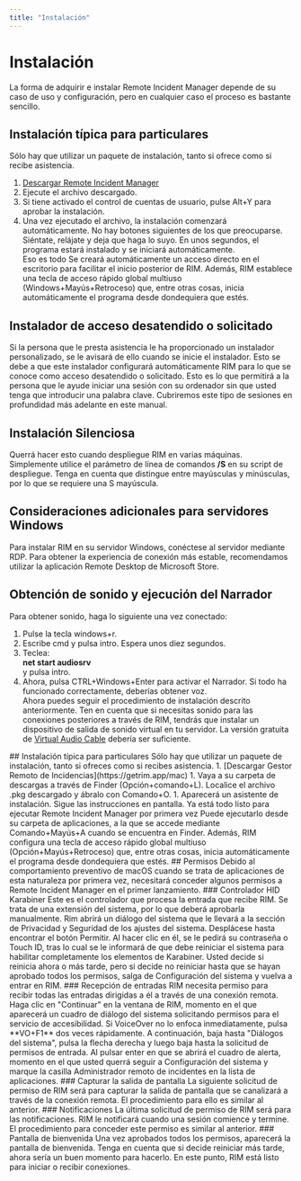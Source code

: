 ```yaml
---
title: "Instalación"
---
```



# Instalación
La forma de adquirir e instalar Remote Incident Manager depende de su caso de uso y configuración, pero en cualquier caso el proceso es bastante sencillo.
<Windows>
## Instalación típica para particulares
Sólo hay que utilizar un paquete de instalación, tanto si ofrece como si recibe asistencia.
1. [Descargar Remote Incident Manager](https://getrim.app/win)
1. Ejecute el archivo descargado.
1. Si tiene activado el control de cuentas de usuario, pulse Alt+Y para aprobar la instalación.
1. Una vez ejecutado el archivo, la instalación comenzará automáticamente. No hay botones siguientes de los que preocuparse. Siéntate, relájate y deja que haga lo suyo. En unos segundos, el programa estará instalado y se iniciará automáticamente.  
Eso es todo Se creará automáticamente un acceso directo en el escritorio para facilitar el inicio posterior de RIM. Además, RIM establece una tecla de acceso rápido global multiuso (Windows+Mayús+Retroceso) que, entre otras cosas, inicia automáticamente el programa desde dondequiera que estés.
## Instalador de acceso desatendido o solicitado
Si la persona que le presta asistencia le ha proporcionado un instalador personalizado, se le avisará de ello cuando se inicie el instalador. Esto se debe a que este instalador configurará automáticamente RIM para lo que se conoce como acceso desatendido o solicitado. Esto es lo que permitirá a la persona que le ayude iniciar una sesión con su ordenador sin que usted tenga que introducir una palabra clave. Cubriremos este tipo de sesiones en profundidad más adelante en este manual.
## Instalación Silenciosa
Querrá hacer esto cuando despliegue RIM en varias máquinas. Simplemente utilice el parámetro de línea de comandos **/S** en su script de despliegue. Tenga en cuenta que distingue entre mayúsculas y minúsculas, por lo que se requiere una S mayúscula.
## Consideraciones adicionales para servidores Windows
Para instalar RIM en su servidor Windows, conéctese al servidor mediante RDP. Para obtener la experiencia de conexión más estable, recomendamos utilizar la aplicación Remote Desktop de Microsoft Store.
## Obtención de sonido y ejecución del Narrador
Para obtener sonido, haga lo siguiente una vez conectado:
1. Pulse la tecla windows+r.
1. Escribe cmd y pulsa intro. Espera unos diez segundos.
1. Teclea:  
**net start audiosrv**  
y pulsa intro.
1. Ahora, pulsa CTRL+Windows+Enter para activar el Narrador. Si todo ha funcionado correctamente, deberías obtener voz.  
Ahora puedes seguir el procedimiento de instalación descrito anteriormente.
Ten en cuenta que si necesitas sonido para las conexiones posteriores a través de RIM, tendrás que instalar un dispositivo de salida de sonido virtual en tu servidor. La versión gratuita de [Virtual Audio Cable](http://virtualaudiocable.org/download/software/VACSetup.exe) debería ser suficiente.
</Windows>
<MacOS>
## Instalación típica para particulares
Sólo hay que utilizar un paquete de instalación, tanto si ofreces como si recibes asistencia.
1. [Descargar Gestor Remoto de Incidencias](https://getrim.app/mac)
1. Vaya a su carpeta de descargas a través de Finder (Opción+comando+L). Localice el archivo .pkg descargado y ábralo con Comando+O.
1. Aparecerá un asistente de instalación. Sigue las instrucciones en pantalla.  
Ya está todo listo para ejecutar Remote Incident Manager por primera vez Puede ejecutarlo desde su carpeta de aplicaciones, a la que se accede mediante Comando+Mayús+A cuando se encuentra en Finder. Además, RIM configura una tecla de acceso rápido global multiuso (Opción+Mayús+Retroceso) que, entre otras cosas, inicia automáticamente el programa desde dondequiera que estés.
## Permisos
Debido al comportamiento preventivo de macOS cuando se trata de aplicaciones de esta naturaleza por primera vez, necesitará conceder algunos permisos a Remote Incident Manager en el primer lanzamiento.
### Controlador HID Karabiner
Este es el controlador que procesa la entrada que recibe RIM. Se trata de una extensión del sistema, por lo que deberá aprobarla manualmente. Rim abrirá un diálogo del sistema que le llevará a la sección de Privacidad y Seguridad de los ajustes del sistema. Desplácese hasta encontrar el botón Permitir. Al hacer clic en él, se le pedirá su contraseña o Touch ID, tras lo cual se le informará de que debe reiniciar el sistema para habilitar completamente los elementos de Karabiner. Usted decide si reinicia ahora o más tarde, pero si decide no reiniciar hasta que se hayan aprobado todos los permisos, salga de Configuración del sistema y vuelva a entrar en RIM.
### Recepción de entradas
RIM necesita permiso para recibir todas las entradas dirigidas a él a través de una conexión remota.  
Haga clic en "Continuar" en la ventana de RIM, momento en el que aparecerá un cuadro de diálogo del sistema solicitando permisos para el servicio de accesibilidad. Si VoiceOver no lo enfoca inmediatamente, pulsa **VO+F1** dos veces rápidamente. A continuación, baja hasta "Diálogos del sistema", pulsa la flecha derecha y luego baja hasta la solicitud de permisos de entrada. Al pulsar enter en que se abrirá el cuadro de alerta, momento en el que usted querrá seguir a Configuración del sistema y marque la casilla Administrador remoto de incidentes en la lista de aplicaciones.
### Capturar la salida de pantalla
La siguiente solicitud de permiso de RIM será para capturar la salida de pantalla que se canalizará a través de la conexión remota. El procedimiento para ello es similar al anterior.
### Notificaciones
La última solicitud de permiso de RIM será para las notificaciones. RIM le notificará cuando una sesión comience y termine. El procedimiento para conceder este permiso es similar al anterior.
### Pantalla de bienvenida
Una vez aprobados todos los permisos, aparecerá la pantalla de bienvenida. Tenga en cuenta que si decide reiniciar más tarde, ahora sería un buen momento para hacerlo. En este punto, RIM está listo para iniciar o recibir conexiones.
</MacOS>
